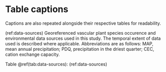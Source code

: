 # Table captions {-}

Captions are also repeated alongside their respective tables for readability.

(ref:data-sources) Georeferenced vascular plant species occurence and environmental data sources used in this study. The temporal extent of data used is described where applicable. Abbreviations are as follows: MAP, mean annual precipitation; PDQ, precipitation in the driest quarter; CEC, cation exchange capacity.

Table \@ref(tab:data-sources): (ref:data-sources)
